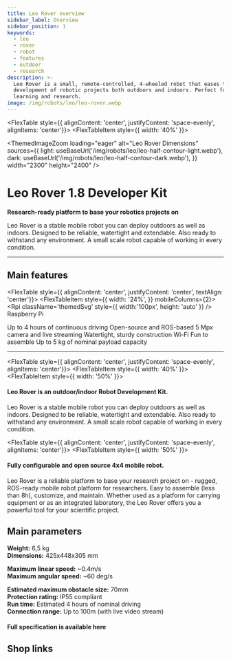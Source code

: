```yaml
---
title: Leo Rover overview
sidebar_label: Overview
sidebar_position: 1
keywords:
  - leo
  - rover
  - robot
  - features
  - outdoor
  - research
description: >-
  Leo Rover is a small, remote-controlled, 4-wheeled robot that eases the
  development of robotic projects both outdoors and indoors. Perfect for
  learning and research.
image: /img/robots/leo/leo-rover.webp
---
```





<FlexTable style={{ alignContent: 'center', justifyContent: 'space-evenly', alignItems: 'center'}}>
  <FlexTableItem
    style={{
      width: '40%'
    }}>

<ThemedImageZoom
  loading="eager"
  alt="Leo Rover Dimensions"
  sources={{
    light: useBaseUrl('/img/robots/leo/leo-half-contour-light.webp'),
    dark: useBaseUrl('/img/robots/leo/leo-half-contour-dark.webp'),
  }}
  width="2300"
  height="2400"
/>

  </FlexTableItem>
  <FlexTableItem
    style={{
      textAlign: 'center',
      width: '40%'
    }}>

# Leo Rover 1.8 Developer Kit

**Research-ready platform to base your robotics projects on**

  </FlexTableItem>
</FlexTable>

Leo Rover is a stable mobile robot you can deploy outdoors as well as indoors.
Designed to be reliable, watertight and extendable. Also ready to withstand any
environment. A small scale robot capable of working in every condition.

<LeoRover />

---

## Main features

<FlexTable style={{ alignContent: 'center', justifyContent: 'center', textAlign: 'center'}}>
  <FlexTableItem style={{
    width: '24%',
  }}
  mobileColumns={2}>
  <Rpi
    className='themedSvg'
    style={{
      width:'100px',
      height: 'auto'
    }} />
    Raspberry Pi

  </FlexTableItem>
  <FlexTableItem style={{
    width: '24%',
  }}
  mobileColumns={2}>
  <Battery
    className='themedSvg'
    style={{
      width:'100px',
      height: 'auto'
    }} />
    Up to 4 hours of continuous driving

  </FlexTableItem>
  <FlexTableItem style={{
    width: '24%',
  }}
  mobileColumns={2}>
  <Chip
    className='themedSvg'
    style={{
      width:'100px',
      height: 'auto'
    }} />
    Open-source and ROS-based

  </FlexTableItem>
  <FlexTableItem style={{
    width: '24%',
  }}
  mobileColumns={2}>
  <Camera
    className='themedSvg'
    style={{
      width:'100px',
      height: 'auto'
    }} />
    5 Mpx camera and live streaming

  </FlexTableItem>
  <FlexTableItem style={{
    width: '24%',
  }}
  mobileColumns={2}>
  <Water
    className='themedSvg'
    style={{
      width:'100px',
      height: 'auto'
    }} />
    Watertight, sturdy construction

  </FlexTableItem>
  <FlexTableItem style={{
    width: '24%',
  }}
  mobileColumns={2}>
  <Wifi
    className='themedSvg'
    style={{
      width:'100px',
      height: 'auto'
    }} />
    Wi-Fi

  </FlexTableItem>
  <FlexTableItem style={{
    width: '24%',
  }}
  mobileColumns={2}>
  <Puzzle
    className='themedSvg'
    style={{
      width:'100px',
      height: 'auto'
    }} />
    Fun to assemble

  </FlexTableItem>
  <FlexTableItem style={{
    width: '24%',
  }}
  mobileColumns={2}>
  <Weight
    className='themedSvg'
    style={{
      width:'100px',
      height: 'auto'
    }} />
    Up to 5 kg of nominal payload capacity

  </FlexTableItem>

</FlexTable>

---

<FlexTable style={{ alignContent: 'center', justifyContent: 'space-evenly', alignItems: 'center'}}>
  <FlexTableItem
    style={{
      width: '40%'
    }}>
      <ImageZoom
        src="/img/robots/leo/overview/leo-rover-erc2020.webp"
        alt="Leo Rover on ERC 2020"
        width="1080"
        height="721"
      />
  </FlexTableItem>
  <FlexTableItem
    style={{
      width: '50%'
    }}>

#### Leo Rover is an outdoor/indoor Robot Development Kit.

Leo Rover is a stable mobile robot you can deploy outdoors as well as indoors.
Designed to be reliable, watertight and extendable. Also ready to withstand any
environment. A small scale robot capable of working in every condition.

  </FlexTableItem>
</FlexTable>

<FlexTable style={{ alignContent: 'center', justifyContent: 'space-evenly', alignItems: 'center'}}>
  <FlexTableItem
    style={{
      width: '50%'
    }}>

#### Fully configurable and open source 4x4 mobile robot.

Leo Rover is a reliable platform to base your research project on - rugged,
ROS-ready mobile robot platform for researchers. Easy to assemble (less than
8h), customize, and maintain. Whether used as a platform for carrying equipment
or as an integrated laboratory, the Leo Rover offers you a powerful tool for
your scientific project.

  </FlexTableItem>
  <FlexTableItem
    style={{
      width: '40%'
    }}>
      <ImageZoom
        src="/img/robots/leo/overview/leo-rover-collage.webp"
        alt="Leo Rover on ERC 2020"
        width="627"
        height="585"
      />
  </FlexTableItem>
</FlexTable>

## Main parameters

**Weight:** 6,5 kg \
**Dimensions:** 425x448x305 mm

**Maximum linear speed:** ~0.4m/s \
**Maximum angular speed:** ~60 deg/s

**Estimated maximum obstacle size:** 70mm \
**Protection rating:** IP55 compliant \
**Run time:** Estimated 4 hours of nominal driving \
**Connection range:** Up to 100m (with live video stream)

<FusionEmbed
  url="https://kellideas.autodesk360.com/shares/public/SH512d4QTec90decfa6e0b1bf29fda603dd6"
  embedTitle="Leo Rover 3D model"
  img="/img/robots/leo/leo-1.8-cad.webp"
  img_width={1920}
  img_height={1080}
/>

#### Full specification is available here

<LinkButton docId="leo-rover/documentation/specification" />

## Shop links

<LeoRover />

<LinkButton
  title="Get a quote"
  url="https://www.leorover.tech/shop#quote"
  description="Tell us what you need, when and where you need it and how we can help you."
/>
